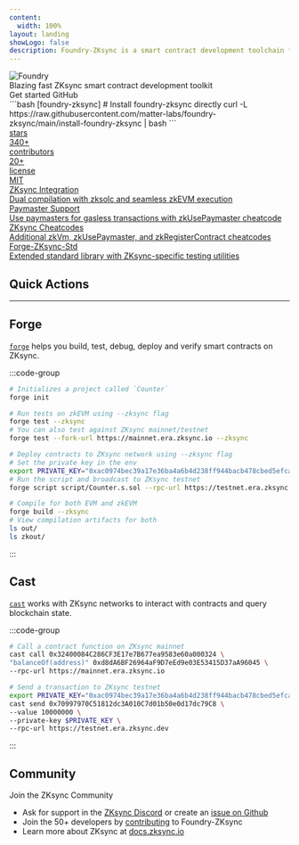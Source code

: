 ```yaml
---
content:
  width: 100%
layout: landing
showLogo: false
description: Foundry-ZKsync is a smart contract development toolchain for ZKsync. It manages your dependencies, compiles your project with zksolc, runs tests on zkEVM, deploys to ZKsync networks, and lets you interact with ZKsync from the command-line and via Solidity scripts.
---
```



<div className="max-w-[1120px] mx-auto vp-doc relative px-[24px] mb-[64px] mt-[32px] md:px-0 md:mb-[32px]">
  <div className="pt-[48px] max-sm:pt-0">
    <div className="max-sm:px-0 space-x-2 flex justify-between z-0 max-md:justify-center max-md:flex-col max-md:items-center max-md:space-y-6">
      <div className="space-y-4 max-w-[500px] flex flex-col justify-between items-start max-md:items-center">
        <div className="space-y-4 w-full lg:mb-[40px]">
          <img
          src="/og-image.png"
          alt="Foundry"
          className="w-full h-auto rounded-xl"
          />
          <div className="font-regular text-[21px] max-sm:text-[18px] text-[#919193] max-md:text-center">Blazing fast ZKsync smart contract development toolkit</div>
        </div>
        <div className="flex justify-center space-x-2">
          <HomePage.Button href="/zksync-specifics/overview" variant="accent">Get started</HomePage.Button>
          <HomePage.Button href="https://github.com/matter-labs/foundry-zksync">GitHub</HomePage.Button>
        </div>
      </div>
        <div className="flex flex-col justify-between space-y-4 w-full max-w-[500px]">
          <div id="home-install">
            ```bash [foundry-zksync]
            # Install foundry-zksync directly
            curl -L https://raw.githubusercontent.com/matter-labs/foundry-zksync/main/install-foundry-zksync | bash
            ```
          </div>
          <div className="flex justify-between space-x-2">
                <a href="https://github.com/matter-labs/foundry-zksync/stargazers" className="cursor-pointer h-[36px] max-w-[120px] flex-1 relative rounded-lg overflow-hidden border border-black/10 dark:border-white/20" style={{ color: 'inherit' }} rel="noreferrer noopener" target="_blank">
      <div className="absolute flex z-[1] p-[6px] h-full w-full">
        <div className="bg-white/60 dark:bg-black/40 flex items-center justify-center rounded-md px-3 py-1">
          <span className="font-medium text-[15px] opacity-80 leading-none text-center">stars</span>
        </div>
        <div className="flex items-center h-full px-2 mr-1">
          <span className="font-medium text-[15px] leading-none text-center w-full">340+</span>
        </div>
      </div>
      <div className="absolute left-0 right-0 top-0 bottom-0 bg-amber-500 opacity-10 z-[0]" />
      <div className="absolute left-0 right-0 top-0 bottom-0 backdrop-blur-[2px] backdrop-filter z-0" />
    </a>
    <a href="https://github.com/matter-labs/foundry-zksync/contributors" className="cursor-pointer h-[36px] max-w-[160px] flex-1 relative rounded-lg overflow-hidden border border-green-400/50" style={{ color: 'inherit' }} rel="noreferrer noopener" target="_blank">
      <div className="absolute flex z-[1] p-[6px] h-full w-full">
        <div className="flex-1 bg-white/60 dark:bg-black/40 flex items-center w-full h-full rounded-md">
          <span className="font-medium text-[15px] leading-none opacity-80 w-full text-center">contributors</span>
        </div>
        <div className="flex items-center h-full px-2">
          <span className="font-medium text-[15px] leading-none text-center w-full text-green-400">20+</span>
        </div>
      </div>
      <div className="absolute left-0 right-0 top-0 bottom-0 bg-green-400 opacity-10 z-[0]" />
      <div className="absolute left-0 right-0 top-0 bottom-0 backdrop-blur-[2px] backdrop-filter z-[0]" />
    </a>
    <a href="https://github.com/foundry-rs/foundry/blob/master/LICENSE-MIT" className="cursor-pointer h-[36px] max-w-[130px] flex-1 relative rounded-lg overflow-hidden border border-black/10 dark:border-white/20 max-lg:hidden" style={{ color: 'inherit' }} rel="noreferrer noopener" target="_blank">
      <div className="absolute flex z-[1] p-[6px] h-full w-full">
        <div className="flex-1 bg-white/60 dark:bg-black/40 flex items-center w-full h-full rounded-md">
          <span className="font-medium text-[15px] leading-none opacity-80 w-full text-center">license</span>
        </div>
        <div className="flex items-center h-full px-2">
          <span className="font-medium text-[15px] leading-none text-center w-full text-black dark:text-white">MIT</span>
        </div>
      </div>
      <div className="absolute left-0 right-0 top-0 bottom-0 bg-black/5 dark:bg-white/5 z-[0]" />
      <div className="absolute left-0 right-0 top-0 bottom-0 backdrop-blur-[2px] backdrop-filter z-[0]" />
    </a>
          </div>
        </div>

  </div>
  <div className="flex justify-between flex-wrap mt-10 lg:mt-30">
      <div className="pr-2 w-1/4 max-lg:pb-3 max-sm:px-0 max-lg:w-1/2 max-sm:w-full z-0">
        <div className="relative w-full h-[168px] max-lg:h-[142px] overflow-hidden">
          <a href="/zksync-specifics/overview" className="hover:bg-black/2 dark:hover:bg-white/2 border-black/10 dark:border-white/10 border border-solid rounded-lg h-full px-5 py-6 absolute z-10 flex flex-col justify-between w-full vocs_Link vocs_Link_styleless">
            <div className="text-xl font-medium text-black dark:text-white">ZKsync Integration</div>
            <div className="text-[17px] text-[#919193]">Dual compilation with zksolc and seamless zkEVM execution</div>
          </a>
          <div className="absolute left-0 right-0 top-0 bottom-0 dark:bg-[#313136] opacity-20 z-0" />
          <div className="absolute left-0 right-0 top-0 bottom-0 backdrop-filter backdrop-blur-[2px] z-0" />
        </div>
      </div>
      <div className="pl-2 pr-2 max-sm:px-0 max-lg:pb-3 max-lg:pr-0 w-1/4 max-lg:w-1/2 max-sm:w-full z-0">
        <div className="relative w-full h-[168px] max-lg:h-[142px]">
          <a href="/zksync-specifics/examples/overview" className="hover:bg-black/2 dark:hover:bg-white/2 border-black/10 dark:border-white/10 border border-solid rounded-lg h-full px-5 py-6 absolute z-10 flex flex-col justify-between w-full vocs_Link vocs_Link_styleless">
            <div className="text-xl font-medium text-black dark:text-white">Paymaster Support</div>
            <div className="text-[17px] text-[#919193]">Use paymasters for gasless transactions with zkUsePaymaster cheatcode</div>
          </a>
          <div className="absolute left-0 right-0 top-0 bottom-0 dark:bg-[#313136] opacity-20 z-0" />
          <div className="absolute left-0 right-0 top-0 bottom-0 backdrop-filter backdrop-blur-[2px] z-0" />
        </div>
      </div>
      <div className="pl-2 pr-2 max-lg:pb-3 max-sm:px-0 max-lg:pl-0 w-1/4 max-lg:w-1/2 max-sm:w-full z-0">
        <div className="relative w-full h-[168px] max-lg:h-[142px]">
          <a href="/zksync-specifics/cheatcodes/overview" className="hover:bg-black/2 dark:hover:bg-white/2 border-black/10 dark:border-white/10 border border-solid rounded-lg h-full px-5 py-6 absolute z-10 flex flex-col justify-between w-full vocs_Link vocs_Link_styleless">
            <div className="text-xl font-medium text-black dark:text-white">ZKsync Cheatcodes</div>
            <div className="text-[17px] text-[#919193]">Additional zkVm, zkUsePaymaster, and zkRegisterContract cheatcodes</div>
          </a>
          <div className="absolute left-0 right-0 top-0 bottom-0 dark:bg-[#313136] opacity-20 z-0" />
          <div className="absolute left-0 right-0 top-0 bottom-0 backdrop-filter backdrop-blur-[2px] z-0" />
        </div>
      </div>
      <div className="pl-2 w-1/4 max-sm:px-0 max-lg:w-1/2 max-sm:w-full z-0">
        <div className="relative w-full h-[168px] max-lg:h-[142px]">
          <a href="/forge/tests/forge-zksync-std" className="hover:bg-black/2 dark:hover:bg-white/2 border-black/10 dark:border-white/10 border border-solid rounded-lg h-full px-5 py-6 absolute z-10 flex flex-col justify-between w-full vocs_Link vocs_Link_styleless">
            <div className="text-xl font-medium text-black dark:text-white">Forge-ZKsync-Std</div>
            <div className="text-[17px] text-[#919193]">Extended standard library with ZKsync-specific testing utilities</div>
          </a>
          <div className="absolute left-0 right-0 top-0 bottom-0 dark:bg-[#313136] opacity-20 z-0" />
          <div className="absolute left-0 right-0 top-0 bottom-0 backdrop-filter backdrop-blur-[2px] z-0" />
        </div>
      </div>
    </div>
    </div>
</div>
<article className="vocs_Content max-w-5xl mx-auto">

# Quick Actions

---

## Forge

[`forge`](/forge/overview) helps you build, test, debug, deploy and verify smart contracts on ZKsync.

:::code-group

```bash [Initialize ZKsync project]
# Initializes a project called `Counter`
forge init
```

```bash [Run ZKsync tests]
# Run tests on zkEVM using --zksync flag
forge test --zksync
# You can also test against ZKsync mainnet/testnet
forge test --fork-url https://mainnet.era.zksync.io --zksync
```

```bash [Deploy to ZKsync]
# Deploy contracts to ZKsync network using --zksync flag
# Set the private key in the env
export PRIVATE_KEY="0xac0974bec39a17e36ba4a6b4d238ff944bacb478cbed5efcae784d7bf4f2ff80"
# Run the script and broadcast to ZKsync testnet
forge script script/Counter.s.sol --rpc-url https://testnet.era.zksync.dev --broadcast --private-key $PRIVATE_KEY --zksync
```

```bash [Dual compilation]
# Compile for both EVM and zkEVM
forge build --zksync
# View compilation artifacts for both
ls out/ 
ls zkout/
```

:::

## Cast

[`cast`](/cast/overview) works with ZKsync networks to interact with contracts and query blockchain state.

:::code-group

```bash [Call ZKsync contract]
# Call a contract function on ZKsync mainnet
cast call 0x32400084C286CF3E17e7B677ea9583e60a000324 \
"balanceOf(address)" 0xd8dA6BF26964aF9D7eEd9e03E53415D37aA96045 \
--rpc-url https://mainnet.era.zksync.io
```

```bash [Send ZKsync transaction]
# Send a transaction to ZKsync testnet
export PRIVATE_KEY="0xac0974bec39a17e36ba4a6b4d238ff944bacb478cbed5efcae784d7bf4f2ff80"
cast send 0x70997970C51812dc3A010C7d01b50e0d17dc79C8 \
--value 10000000 \
--private-key $PRIVATE_KEY \
--rpc-url https://testnet.era.zksync.dev
```

:::

# Community

Join the ZKsync Community

- Ask for support in the [ZKsync Discord](https://join.zksync.dev) or create an [issue on Github](https://github.com/matter-labs/foundry-zksync/issues)
- Join the 50+ developers by [contributing](https://github.com/matter-labs/foundry-zksync/blob/main/CONTRIBUTING.md) to Foundry-ZKsync
- Learn more about ZKsync at [docs.zksync.io](https://docs.zksync.io)

</article>
